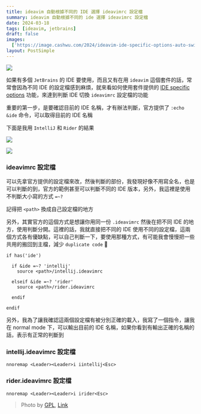 ```yaml
---
title: ideavim 自動根據不同的 IDE 選擇 ideavimrc 設定檔
summary: ideavim 自動根據不同的 ide 選擇 ideavimrc 設定檔
date: 2024-03-18
tags: [ideavim, jetbrains]
draft: false
images:
  ['https://image.cashwu.com/2024/ideavim-ide-specific-options-auto-switch-ideavimrc-setting/cover.webp']
layout: PostSimple
---
```


![](https://image.cashwu.com/2024/ideavim-ide-specific-options-auto-switch-ideavimrc-setting/cover.webp)

如果有多個 `JetBrains` 的 IDE 要使用，而且又有在用 `ideavim` 這個套件的話，常常會因為不同 IDE 的設定檔感到麻煩，就來看如何使用套件提供的 [IDE specific options](https://github.com/JetBrains/ideavim?tab=readme-ov-file#ide-specific-options) 功能，來達到判斷 IDE 切換 `ideavimrc` 設定檔的功能

重要的第一步，是要確認目前的 IDE 名稱，才有辦法判斷，官方提供了 `:echo &ide` 命令，可以取得目前的 IDE 名稱

下面是我用 `IntelliJ` 和 `Rider` 的結果

![](https://image.cashwu.com/2024/ideavim-ide-specific-options-auto-switch-ideavimrc-setting/01.webp)

![](https://image.cashwu.com/2024/ideavim-ide-specific-options-auto-switch-ideavimrc-setting/02.webp)

### ideavimrc 設定檔

可以先拿官方提供的設定檔來改，然後判斷的部份，我發現好像不用寫全名，也是可以判斷的到，官方的範例甚至可以判斷不同的 IDE 版本，另外，我這裡是使用不判斷大小寫的方式 `=~?`

記得把 `<path>` 換成自己設定檔的地方

另外，其實官方的這個方式是想讓你用同一份 `.ideavimrc` 然後在把不同 IDE 的地方，使用判斷分開。這裡的話，我就直接把不同的 IDE 使用不同的設定檔，這兩個方式各有優缺點，可以自己判斷一下，要使用那種方式，有可能我會慢慢把一些共用的搬回到主檔，減少 `duplicate code` 🙂

```vim
if has('ide')

  if &ide =~? 'intellij'
    source <path>/intellij.ideavimrc

  elseif &ide =~? 'rider'
    source <path>/rider.ideavimrc

  endif

endif
```

另外，我為了讓我確認這兩個設定檔有被分別正確的載入，我寫了一個指令，讓我在 normal mode 下，可以輸出目前的 IDE 名稱，如果你看到有輸出正確的名稱的話，表示有正常的判斷到

### intellij.ideavimrc 設定檔

```vim
nnoremap <Leader><Leader>i iintellij<Esc>
```

### rider.ideavimrc 設定檔

```vim
nnoremap <Leader><Leader>i irider<Esc>
```

> Photo by [GPL](http://www.gnu.org/licenses/gpl.html 'GNU General Public License'), [Link](https://commons.wikimedia.org/w/index.php?curid=365954)

